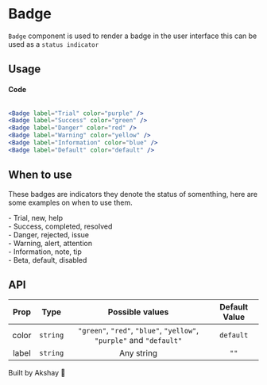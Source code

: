 
<Meta title="Palette/ Badge" />

# Badge

`Badge` component is used to render a badge in the user interface this can be used as a `status indicator`

## Usage

<div
  style={{
    display: "flex",
    flexDirection: "row",
    justifyContent: "space-around",
    paddingBottom: "25px",
    paddingTop: "10px",
    width: "50%",
  }}
>
  <Badge label="Trial" color="purple" />
  <Badge label="Success" color="green" />
  <Badge label="Danger" color="red" />
  <Badge label="Warning" color="yellow" />
  <Badge label="Information" color="blue" />
  <Badge label="Default" color="default" />
</div>

#### Code

```jsx

<Badge label="Trial" color="purple" />
<Badge label="Success" color="green" />
<Badge label="Danger" color="red" />
<Badge label="Warning" color="yellow" />
<Badge label="Information" color="blue" />
<Badge label="Default" color="default" />

```

## When to use

These badges are indicators they denote the status of somenthing, here are some examples on when to use them.

<div style={{ display: "flex", flexDirection: "column" }}>
  <div style={{ paddingTop: "10px", display: "flex" }}>
    <Badge label="Trial" color="purple" />
    <span style={{ paddingLeft: "10px" }}>- Trial, new, help</span>
  </div>
  <div style={{ paddingTop: "10px", display: "flex" }}>
    <Badge label="Success" color="green" />
    <span style={{ paddingLeft: "10px" }}>- Success, completed, resolved</span>
  </div>
  <div style={{ paddingTop: "10px", display: "flex" }}>
    <Badge label="Danger" color="red" />
    <span style={{ paddingLeft: "10px" }}>- Danger, rejected, issue</span>
  </div>
  <div style={{ paddingTop: "10px", display: "flex" }}>
    <Badge label="Warning" color="yellow" />
    <span style={{ paddingLeft: "10px" }}>- Warning, alert, attention</span>
  </div>
  <div style={{ paddingTop: "10px", display: "flex" }}>
    <Badge label="Information" color="blue" />
    <span style={{ paddingLeft: "10px" }}>- Information, note, tip</span>
  </div>
  <div style={{ paddingTop: "10px", display: "flex" }}>
    <Badge label="Default" color="default" />
    <span style={{ paddingLeft: "10px" }}>- Beta, default, disabled</span>
  </div>
</div>

## API

| Prop  |   Type   |                           Possible values                            | Default Value |
| :---: | :------: | :------------------------------------------------------------------: | :-----------: |
| color | `string` | `"green"`, `"red"`, `"blue"`, `"yellow"`, `"purple"` and `"default"` |   `default`   |
| label | `string` |                              Any string                              |     `""`      |

Built by Akshay 🤙
